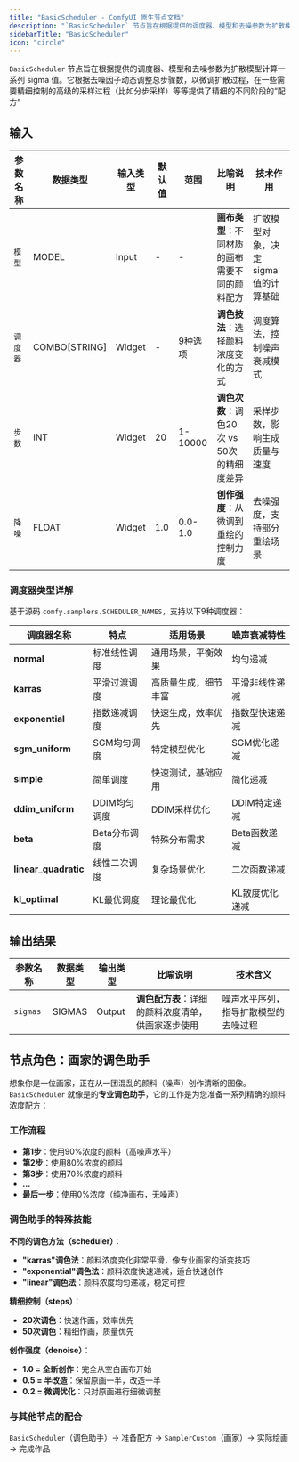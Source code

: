 ```yaml
---
title: "BasicScheduler - ComfyUI 原生节点文档"
description: "`BasicScheduler` 节点旨在根据提供的调度器、模型和去噪参数为扩散模型计算一系列 sigma 值。它根据去噪因子动态调整总步骤数，以微调扩散过程，在一些需要精细控制的高级的采样过程"
sidebarTitle: "BasicScheduler"
icon: "circle"
---
```


`BasicScheduler` 节点旨在根据提供的调度器、模型和去噪参数为扩散模型计算一系列 sigma 值。它根据去噪因子动态调整总步骤数，以微调扩散过程，在一些需要精细控制的高级的采样过程（比如分步采样）等等提供了精细的不同阶段的“配方”

## 输入

| 参数名称      | 数据类型       | 输入类型  | 默认值  | 范围     | 比喻说明                                        | 技术作用                        |
| ----------- | ------------- | -------- | ------ | ------- | ---------------------------------------------- | ------------------------------ |
| `模型`     | MODEL         | Input    | -      | -       | **画布类型**：不同材质的画布需要不同的颜料配方        | 扩散模型对象，决定sigma值的计算基础 |
| `调度器` | COMBO[STRING] | Widget   | -      | 9种选项  | **调色技法**：选择颜料浓度变化的方式                | 调度算法，控制噪声衰减模式          |
| `步数`     | INT           | Widget   | 20     | 1-10000 | **调色次数**：调色20次 vs 50次的精细度差异          | 采样步数，影响生成质量与速度        |
| `降噪`   | FLOAT         | Widget   | 1.0    | 0.0-1.0 | **创作强度**：从微调到重绘的控制力度                | 去噪强度，支持部分重绘场景          |

### 调度器类型详解

基于源码 `comfy.samplers.SCHEDULER_NAMES`，支持以下9种调度器：

| 调度器名称             | 特点         | 适用场景               | 噪声衰减特性     |
| -------------------- | ------------ | -------------------- | -------------- |
| **normal**           | 标准线性调度   | 通用场景，平衡效果      | 均匀递减         |
| **karras**           | 平滑过渡调度   | 高质量生成，细节丰富    | 平滑非线性递减    |
| **exponential**      | 指数递减调度   | 快速生成，效率优先      | 指数型快速递减    |
| **sgm_uniform**      | SGM均匀调度   | 特定模型优化           | SGM优化递减      |
| **simple**           | 简单调度      | 快速测试，基础应用      | 简化递减         |
| **ddim_uniform**     | DDIM均匀调度  | DDIM采样优化          | DDIM特定递减     |
| **beta**             | Beta分布调度  | 特殊分布需求          | Beta函数递减      |
| **linear_quadratic** | 线性二次调度   | 复杂场景优化          | 二次函数递减     |
| **kl_optimal**       | KL最优调度    | 理论最优化            | KL散度优化递减   |

## 输出结果

| 参数名称   | 数据类型  | 输出类型   | 比喻说明                                           | 技术含义                         |
| -------- | -------- | -------- | -------------------------------------------------- | ------------------------------ |
| `sigmas` | SIGMAS   | Output   | **调色配方表**：详细的颜料浓度清单，供画家逐步使用         | 噪声水平序列，指导扩散模型的去噪过程 |

## 节点角色：画家的调色助手

想象你是一位画家，正在从一团混乱的颜料（噪声）创作清晰的图像。`BasicScheduler` 就像是的**专业调色助手**，它的工作是为您准备一系列精确的颜料浓度配方：

### 工作流程

- **第1步**：使用90%浓度的颜料（高噪声水平）
- **第2步**：使用80%浓度的颜料  
- **第3步**：使用70%浓度的颜料
- **...**
- **最后一步**：使用0%浓度（纯净画布，无噪声）

### 调色助手的特殊技能

**不同的调色方法（scheduler）**：

- **"karras"调色法**：颜料浓度变化非常平滑，像专业画家的渐变技巧
- **"exponential"调色法**：颜料浓度快速递减，适合快速创作
- **"linear"调色法**：颜料浓度均匀递减，稳定可控

**精细控制（steps）**：

- **20次调色**：快速作画，效率优先
- **50次调色**：精细作画，质量优先

**创作强度（denoise）**：

- **1.0 = 全新创作**：完全从空白画布开始
- **0.5 = 半改造**：保留原画一半，改造一半
- **0.2 = 微调优化**：只对原画进行细微调整

### 与其他节点的配合

`BasicScheduler`（调色助手）→ 准备配方 → `SamplerCustom`（画家）→ 实际绘画 → 完成作品
